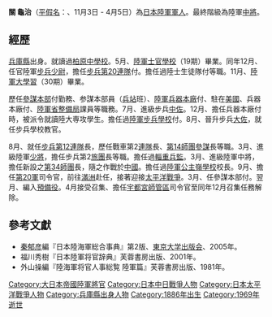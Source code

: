 '''關 龜治'''（[[平假名|平假名]]：{{lang|ja|せき かめはる}}、{{和暦|1886}}11月3日 - {{和暦|1969}}4月5日）為[[大日本帝國陸軍|日本陸軍]][[軍人|軍人]]。最終階級為陸軍[[中將|中將]]。

==經歷==
[[兵庫縣|兵庫縣]]出身。就讀過[[兵庫縣立柏原高等學校|柏原中學校]]。{{和暦|1907}}5月、[[日本陸軍士官學校|陸軍士官學校]]（19期）畢業。同年12月、任官陸軍[[步兵|步兵]][[少尉|少尉]]，擔任[[步兵第20連隊|步兵第20連隊]]付。擔任過陸士生徒隊付等職。{{和暦|1918}}11月、[[日本陸軍大學校|陸軍大學習]]（30期）畢業。

歷任[[参谋本部_(大日本帝国)|參謀本部]]付勤務、参謀本部員（[[兵站|兵站]]班）、[[陸軍兵器本廠|陸軍兵器本廠]]付、駐在[[美國|美國]]、兵器本廠付、[[陸軍省|陸軍省]][[陸軍省#整備局|整備局]]課員等職務。{{和暦|1927}}7月、進級步兵[[中佐|中佐]]。{{和暦|1929}}12月、擔任兵器本廠付時，被派令就讀陸大専攻學生。擔任過[[陸軍步兵學校_(日本)|陸軍步兵學校]]付。{{和暦|1931}}8月、晉升步兵[[大佐|大佐]]，就任步兵學校教官。

{{和暦|1932}}8月、就任[[步兵第12連隊|步兵第12連隊]]長，歷任戰車第2[[戰車連隊|連隊]]長、[[第14師團|第14師團]][[參謀|參謀]]長等職。{{和暦|1936}}3月、進級陸軍[[少將|少將]]，擔任步兵第2[[旅|旅團]]長等職。擔任過[[輜重兵監|輜重兵監]]。{{和暦|1939}}3月、進級陸軍中將，擔任新設之[[第34師團|第34師團]]長，隨之作戰於[[中國|中國]]。擔任過[[陸軍公主嶺學校|陸軍公主嶺學校]]校長。{{和暦|1941}}9月、擔任[[第20軍_(日本陸軍)|第20軍]]司令官，前往[[滿洲國|滿洲]]赴任，接著迎接[[太平洋戰爭|太平洋戰爭]]。{{和暦|1943}}3月、任參謀本部付。翌月、編入[[預備役|預備役]]。{{和暦|1945}}4月接受召集、擔任[[宇都宮師管區|宇都宮師管區]]司令官至同年12月召集任務解除。

==參考文獻==
{{refbegin}}
* [[秦郁彦|秦郁彦]]編『日本陸海軍総合事典』第2版、[[東京大学出版会|東京大学出版会]]、2005年。
* 福川秀樹『日本陸軍将官辞典』芙蓉書房出版、2001年。
* 外山操編『陸海軍将官人事総覧 陸軍篇』芙蓉書房出版、1981年。
{{refend}}
{{DEFAULTSORT:Seki}}
[[Category:大日本帝國陸軍將官|Category:大日本帝國陸軍將官]]
[[Category:日本中日戰爭人物|Category:日本中日戰爭人物]]
[[Category:日本太平洋戰爭人物|Category:日本太平洋戰爭人物]]
[[Category:兵庫縣出身人物|Category:兵庫縣出身人物]]
[[Category:1886年出生|Category:1886年出生]]
[[Category:1969年逝世|Category:1969年逝世]]